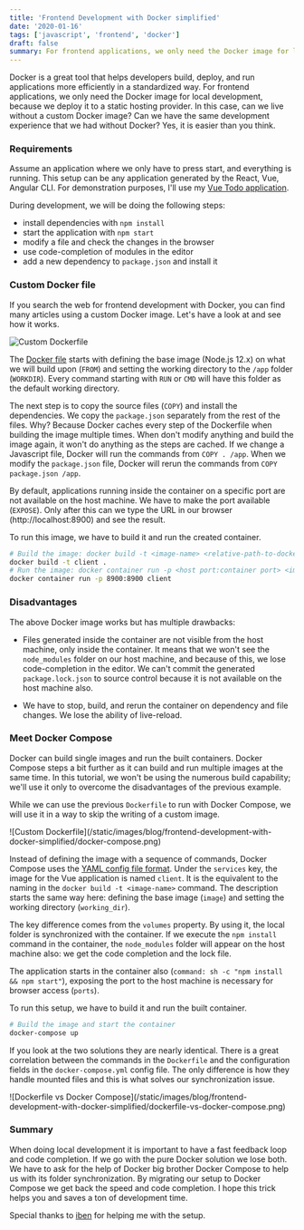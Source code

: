 ```yaml
---
title: 'Frontend Development with Docker simplified'
date: '2020-01-16'
tags: ['javascript', 'frontend', 'docker']
draft: false
summary: For frontend applications, we only need the Docker image for local development, because we deploy it to a static hosting provider. In this case, can we live without a custom Docker image? Can we have the same development experience that we had without Docker?
---
```


Docker is a great tool that helps developers build, deploy, and run applications more efficiently in a standardized way. For frontend applications, we only need the Docker image for local development, because we deploy it to a static hosting provider. In this case, can we live without a custom Docker image? Can we have the same development experience that we had without Docker? Yes, it is easier than you think.

### Requirements

Assume an application where we only have to press start, and everything is running. This setup can be any application generated by the React, Vue, Angular CLI. For demonstration purposes, I'll use my [Vue Todo application](https://github.com/vuesomedev/todoapp-vue).

During development, we will be doing the following steps:

- install dependencies with `npm install`
- start the application with `npm start`
- modify a file and check the changes in the browser
- use code-completion of modules in the editor
- add a new dependency to `package.json` and install it

### Custom Docker file

If you search the web for frontend development with Docker, you can find many articles using a custom Docker image. Let's have a look at and see how it works.

![Custom Dockerfile](/static/images/blog/frontend-development-with-docker-simplified/custom-dockerfile.png)

The [Docker file](https://github.com/vuesomedev/todomvc-vue/blob/master/Dockerfile) starts with defining the base image (Node.js 12.x) on what we will build upon (`FROM`) and setting the working directory to the `/app` folder (`WORKDIR`). Every command starting with `RUN` or `CMD` will have this folder as the default working directory.

The next step is to copy the source files (`COPY`) and install the dependencies. We copy the `package.json` separately from the rest of the files. Why? Because Docker caches every step of the Dockerfile when building the image multiple times. When don't modify anything and build the image again, it won't do anything as the steps are cached. If we change a Javascript file, Docker will run the commands from `COPY . /app`. When we modify the `package.json` file, Docker will rerun the commands from `COPY package.json /app`.

By default, applications running inside the container on a specific port are not available on the host machine. We have to make the port available (`EXPOSE`). Only after this can we type the URL in our browser (http://localhost:8900) and see the result.

To run this image, we have to build it and run the created container.

```bash
# Build the image: docker build -t <image-name> <relative-path-to-dockerfile>
docker build -t client .
# Run the image: docker container run -p <host port:container port> <image-name>
docker container run -p 8900:8900 client
```

### Disadvantages

The above Docker image works but has multiple drawbacks:

- Files generated inside the container are not visible from the host machine, only inside the container. It means that we won't see the `node_modules` folder on our host machine, and because of this, we lose code-completion in the editor. We can't commit the generated `package.lock.json` to source control because it is not available on the host machine also.

- We have to stop, build, and rerun the container on dependency and file changes. We lose the ability of live-reload.

### Meet Docker Compose

Docker can build single images and run the built containers. Docker Compose steps a bit further as it can build and run multiple images at the same time. In this tutorial, we won't be using the numerous build capability; we'll use it only to overcome the disadvantages of the previous example.

While we can use the previous `Dockerfile` to run with Docker Compose, we will use it in a way to skip the writing of a custom image.

<div className="flex justify-center">
  ![Custom Dockerfile](/static/images/blog/frontend-development-with-docker-simplified/docker-compose.png)
</div>

Instead of defining the image with a sequence of commands, Docker Compose uses the [YAML config file format](https://github.com/vuesomedev/todomvc-vue/blob/master/docker-compose.yml). Under the `services` key, the image for the Vue application is named `client`. It is the equivalent to the naming in the `docker build -t <image-name>` command. The description starts the same way here: defining the base image (`image`) and setting the working directory (`working_dir`).

The key difference comes from the `volumes` property. By using it, the local folder is synchronized with the container. If we execute the `npm install` command in the container, the `node_modules` folder will appear on the host machine also: we get the code completion and the lock file.

The application starts in the container also (`command: sh -c "npm install && npm start"`), exposing the port to the host machine is necessary for browser access (`ports`).

To run this setup, we have to build it and run the built container.

```bash
# Build the image and start the container
docker-compose up
```

If you look at the two solutions they are nearly identical. There is a great correlation between the commands in the `Dockerfile` and the configuration fields in the `docker-compose.yml` config file. The only difference is how they handle mounted files and this is what solves our synchronization issue.

<div className="flex justify-center">
  ![Dockerfile vs Docker Compose](/static/images/blog/frontend-development-with-docker-simplified/dockerfile-vs-docker-compose.png)
</div>

### Summary

When doing local development it is important to have a fast feedback loop and code completion. If we go with the pure Docker solution we lose both. We have to ask for the help of Docker big brother Docker Compose to help us with its folder synchronization. By migrating our setup to Docker Compose we get back the speed and code completion. I hope this trick helps you and saves a ton of development time.

Special thanks to [iben](https://twitter.com/iben12) for helping me with the setup.
